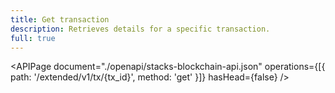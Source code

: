 ```yaml
---
title: Get transaction
description: Retrieves details for a specific transaction.
full: true
---
```


<APIPage
  document="./openapi/stacks-blockchain-api.json"
  operations={[{ path: '/extended/v1/tx/{tx_id}', method: 'get' }]}
  hasHead={false}
/>